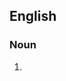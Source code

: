 ==English==

===Noun===
{{head|en|noun form|head=[[east|East]] [[Berliners]]}}

# {{plural of|en|East Berliner}}